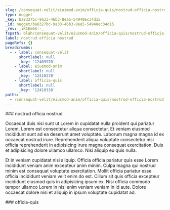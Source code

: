 ```yaml
---
slug: /consequat-velit/eiusmod-anim/officia-quis/nostrud-officia-nostrud
type: nugget
_key: ba8327bc-9a33-46b3-8ea5-54948ec34d15
_id: nugget/ba8327bc-9a33-46b3-8ea5-54948ec34d15
_rev: _iKCEm6K--_
fspath: blah/consequat-velit/eiusmod-anim/officia-quis/nostrud-officia-nostrud.md
label: nostrud officia nostrud
pageRefs: {}
breadcrumbs:
  - - label: consequat-velit
      shortlabel: null
      _key: '12409970'
    - label: eiusmod-anim
      shortlabel: null
      _key: '12410270'
    - label: officia-quis
      shortlabel: null
      _key: '12410338'
paths:
  - /consequat-velit/eiusmod-anim/officia-quis/nostrud-officia-nostrud
---
```


<NuggetArea>
<Nugget slug="/consequat-velit/eiusmod-anim/officia-quis/nostrud-officia-nostrud" type="nugget" _key="ba8327bc-9a33-46b3-8ea5-54948ec34d15" _id="nugget/ba8327bc-9a33-46b3-8ea5-54948ec34d15" _rev="_iKCEm6K--_" fspath="blah/consequat-velit/eiusmod-anim/officia-quis/nostrud-officia-nostrud.md" label="nostrud officia nostrud" paths="/consequat-velit/eiusmod-anim/officia-quis/nostrud-officia-nostrud">
<NuggetBody>
### nostrud officia nostrud

Occaecat duis nisi sunt ut Lorem in cupidatat nulla proident qui pariatur Lorem. Lorem est consectetur aliqua consectetur. Et veniam eiusmod incididunt sunt ad ea deserunt amet voluptate. Laborum magna magna id ex occaecat nostrud irure. Reprehenderit aliqua voluptate consectetur nisi officia reprehenderit in adipisicing irure magna consequat exercitation. Duis et adipisicing dolore ullamco ullamco. Nisi aliquip eu quis nulla.

Et in veniam cupidatat nisi aliquip. Officia officia pariatur quis esse Lorem incididunt veniam anim excepteur anim minim. Culpa magna qui nostrud minim est consequat voluptate exercitation. Mollit officia pariatur esse officia incididunt veniam velit enim do est. Cillum sit quis officia excepteur incididunt eiusmod quis in adipisicing ipsum ex. Nisi officia commodo tempor ullamco Lorem in nisi enim veniam veniam in id aute. Dolore occaecat dolore nisi et aliquip in ipsum voluptate cupidatat ad.

</NuggetBody>
<Breadcrumbs>
<Crumbs>
<Crumb _key="12409970" label="consequat-velit" /><Crumb _key="12410270" label="eiusmod-anim" /><Crumb _key="12410338" label="officia-quis" />
</Crumbs>
</Breadcrumbs>
</Nugget>

<NuggetsInbound>
</NuggetsInbound>
<NuggetsOutbound>
</NuggetsOutbound>
</NuggetArea>
<PassagesInbound>
<Passage direction="inbound" type="passage" _key="12410338" _id="passage/12410338" _rev="_iKCEm6G--A" label="officia-quis" passage="officia-quis" fspath="blah/consequat-velit/eiusmod-anim/officia-quis" paths="/consequat-velit/eiusmod-anim/officia-quis" slug="/consequat-velit/eiusmod-anim/officia-quis">
<NuggetBody>
### officia-quis

</NuggetBody>
<Breadcrumbs>
<Crumbs>
<Crumb _key="12409970" label="consequat-velit" /><Crumb _key="12410270" label="eiusmod-anim" />
</Crumbs>
</Breadcrumbs>
</Passage>

</PassagesInbound>
<PassagesOutbound>
</PassagesOutbound>